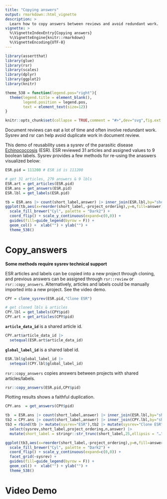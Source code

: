 ```yaml
---
title: "Copying answers"
output: rmarkdown::html_vignette
description: >
  Learn how to copy answers between reviews and avoid redundant work.
vignette: >
  %\VignetteIndexEntry{Copying answers}
  %\VignetteEngine{knitr::rmarkdown}
  %\VignetteEncoding{UTF-8}
---
```


```r
library(assertthat)
library(glue)
library(rsr)
library(scales)
library(dplyr)
library(ggplot2)
library(knitr)

theme_538 = function(legend.pos="right"){
  theme(legend.title = element_blank(),
        legend.position = legend.pos,
        text = element_text(size=12)) 
}

knitr::opts_chunk$set(collapse = TRUE,comment = "#>",dev="svg",fig.ext = "svg")
```

Document reviews can eat a lot of time and often involve redundant work. Sysrev and rsr can help avoid duplicate work in document review.

This demo of reusability uses a sysrev of the parasitic disease [Echinococcosis](https://sysrev.com/p/111200) (ESR). ESR reviewed 31 articles and assigned values to 9 boolean labels. Sysrev provides a few methods for re-using the anaswers visualized below:

```r
ESR.pid = 111200 # ESR id is 111200

# get 31 articles, 279 answers & 9 lbls
ESR.art = get_articles(ESR.pid) 
ESR.ans = get_answers(ESR.pid)  
ESR.lbl = get_labels(ESR.pid)   
```

```r
tb = ESR.ans |> count(short_label,answer) |> inner_join(ESR.lbl,by="short_label")
ggplot(tb,aes(x=reorder(short_label,-project_ordering),y=n,fill=answer)) + 
  scale_fill_brewer("Cyl", palette = "Dark2") +
  coord_flip() + scale_y_continuous(expand=c(0,0)) +
  guides(fill=guide_legend(byrow = F)) +
  geom_col() +  xlab("") + ylab("") + 
  theme_538()
```

# Copy_answers
**Some methods require sysrev technical support**

ESR articles and labels can be copied into a new project through cloning, and previous answers can be assigned through `rsr::review` or `rsr::copy_answers`. Alternatively, articles and labels could be manually imported into a new project. See the video demo.

```r
CPY = clone_sysrev(ESR.pid,"Clone ESR")

# get cloned lbls & articles
CPY.lbl = get_labels(CPY$pid)   
CPY.art = get_articles(CPY$pid)
```

**`article_data_id`** is a shared article id.

```r
CPY.art$article_data_id |> 
  setequal(ESR.art$article_data_id)
```

**`global_label_id`** is a shared label id.

```r
ESR.lbl$global_label_id |> 
  setequal(CPY.lbl$global_label_id)
```

`rsr::copy_answers` copies answers between projects with shared articles/labels. 

```r
rsr::copy_answers(ESR.pid,CPY$pid)
```

Plotting results shows a faithful duplication.

```r
CPY.ans  = get_answers(CPY$pid)

tb  = ESR.ans |> count(short_label,answer) |> inner_join(ESR.lbl,by="short_label")
tb2 = CPY.ans |> count(short_label,answer) |> inner_join(CPY.lbl,by="short_label")
tb3 = rbind(tb |> mutate(sysrev="ESR"),tb2 |> mutate(sysrev="Clone ESR")) |> 
  select(sysrev,short_label,project_ordering,n,answer) |> 
  mutate(short_label = stringr::str_trunc(short_label,25,ellipsis = "…"))
```

```r
ggplot(tb3,aes(x=reorder(short_label,-project_ordering),y=n,fill=answer)) +
  scale_fill_brewer("Cyl", palette = "Dark2") +
  coord_flip() + scale_y_continuous(expand=c(0,0)) +
  facet_grid(~sysrev) +
  guides(fill=guide_legend(byrow = F)) +
  geom_col() +  xlab("") + ylab("") +
  theme_538()
```

# Video Demo



